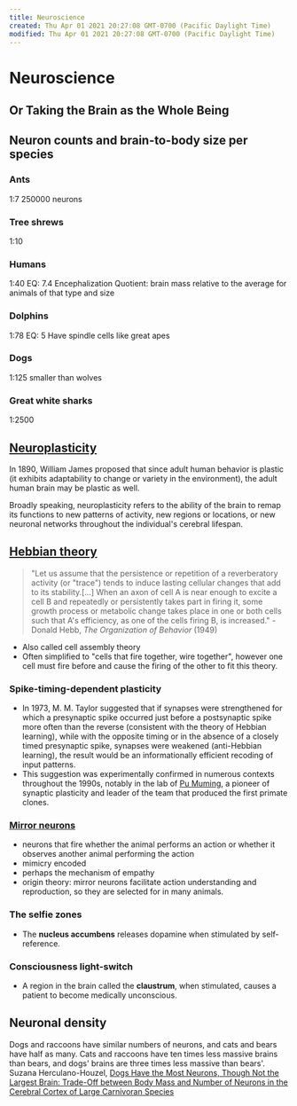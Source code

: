 ```yaml
---
title: Neuroscience
created: Thu Apr 01 2021 20:27:08 GMT-0700 (Pacific Daylight Time)
modified: Thu Apr 01 2021 20:27:08 GMT-0700 (Pacific Daylight Time)
---
```


# Neuroscience

## Or Taking the Brain as the Whole Being

## Neuron counts and brain-to-body size per species

### Ants

1:7
250000 neurons

### Tree shrews

1:10

### Humans

1:40
EQ: 7.4
Encephalization Quotient: brain mass relative to the average for animals of that type and size

### Dolphins

1:78
EQ: 5
Have spindle cells like great apes

### Dogs

1:125
smaller than wolves

### Great white sharks

1:2500

## [Neuroplasticity](https://www.wikiwand.com/en/Neuroplasticity)

In 1890, William James proposed that since adult human behavior is plastic (it exhibits adaptability to change or variety in the environment), the adult human brain may be plastic as well.

Broadly speaking, neuroplasticity refers to the ability of the brain to remap its functions to new patterns of activity, new regions or locations, or new neuronal networks throughout the individual's cerebral lifespan.

## [Hebbian theory](https://www.wikiwand.com/en/Hebbian_theory)

> "Let us assume that the persistence or repetition of a reverberatory activity (or "trace") tends to induce lasting cellular changes that add to its stability.[…] When an axon of cell A is near enough to excite a cell B and repeatedly or persistently takes part in firing it, some growth process or metabolic change takes place in one or both cells such that A's efficiency, as one of the cells firing B, is increased." - Donald Hebb, _The Organization of Behavior_ (1949)

- Also called cell assembly theory
- Often simplified to "cells that fire together, wire together", however one cell must fire before and cause the firing of the other to fit this theory.

### Spike-timing-dependent plasticity

- In 1973, M. M. Taylor suggested that if synapses were strengthened for which a presynaptic spike occurred just before a postsynaptic spike more often than the reverse (consistent with the theory of Hebbian learning), while with the opposite timing or in the absence of a closely timed presynaptic spike, synapses were weakened (anti-Hebbian learning), the result would be an informationally efficient recoding of input patterns.
- This suggestion was experimentally confirmed in numerous contexts throughout the 1990s, notably in the lab of [Pu Muming](https://www.wikiwand.com/en/Mu-ming_Poo), a pioneer of synaptic plasticity and leader of the team that produced the first primate clones.

### [Mirror neurons](https://www.wikiwand.com/en/Mirror_neuron)

- neurons that fire whether the animal performs an action or whether it observes another animal performing the action
- mimicry encoded
- perhaps the mechanism of empathy
- origin theory: mirror neurons facilitate action understanding and reproduction, so they are selected for in many animals.

### The selfie zones

- The **nucleus accumbens** releases dopamine when stimulated by self-reference.

### Consciousness light-switch

- A region in the brain called the **claustrum**, when stimulated, causes a patient to become medically unconscious.

## Neuronal density

Dogs and raccoons have similar numbers of neurons, and cats and bears have half as many. Cats and raccoons have ten times less massive brains than bears, and dogs' brains are three times less massive than bears'.
Suzana Herculano-Houzel, [Dogs Have the Most Neurons, Though Not the Largest Brain: Trade-Off between Body Mass and Number of Neurons in the Cerebral Cortex of Large Carnivoran Species](https://www.frontiersin.org/articles/10.3389/fnana.2017.00118/full)

